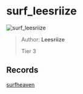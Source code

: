 
# surf_leesriize

![surf_leesriize](https://raw.githubusercontent.com/Sayt123/SurfMapPics/Maps-and-bonuses/csgo/surf_leesriize.jpg)

> Author: **Leesriize**
>
> Tier 3

## Records

[surfheaven](https://surfheaven.eu/map/surf_leesriize)
